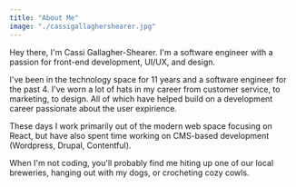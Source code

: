 ```yaml
---
title: "About Me"
image: "./cassigallaghershearer.jpg"
---
```



Hey there, I'm Cassi Gallagher-Shearer. I'm a software engineer with a passion for front-end development, UI/UX, and design.

I've been in the technology space for 11 years and a software engineer for the past 4. I've worn a lot of hats in my career from customer service, to marketing, to design. All of which have helped build on a development career passionate about the user expirience.

These days I work primarily out of the modern web space focusing on React, but have also spent time working on CMS-based development (Wordpress, Drupal, Contentful).

When I'm not coding, you'll probably find me hiting up one of our local breweries, hanging out with my dogs, or crocheting cozy cowls.

